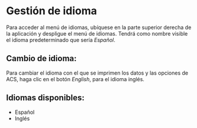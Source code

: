 <MissingTranslationBanner />

# Gestión de idioma

Para acceder al menú de idiomas, ubíquese en la parte superior derecha de la aplicación y despligue el menú de idiomas. Tendrá como nombre visible el idioma predeterminado que sería *Español*.

## Cambio de idioma:

Para cambiar el idioma con el que se imprimen los datos y las opciones de ACS, haga clic en el botón *English*, para el idioma inglés.

## Idiomas disponibles:

- Español
- Inglés
